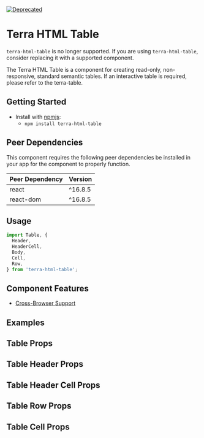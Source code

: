 


<Badge />

[![Deprecated](https://badgen.net/badge/status/Deprecated/grey)](https://github.com/cerner/terra-core/tree/main/packages/terra-html-table#readme)

# Terra HTML Table

<Notice variant="deprecation">

`terra-html-table` is no longer supported. If you are using `terra-html-table`, consider replacing it with a supported component.

</Notice>

The Terra HTML Table is a component for creating read-only, non-responsive, standard semantic tables. If an interactive table is required, please refer to the terra-table.

## Getting Started

- Install with [npmjs](https://www.npmjs.com):
  - `npm install terra-html-table`

<!-- AUTO-GENERATED-CONTENT:START Peer Dependencies -->
## Peer Dependencies

This component requires the following peer dependencies be installed in your app for the component to properly function.

| Peer Dependency | Version |
|-|-|
| react | ^16.8.5 |
| react-dom | ^16.8.5 |

<!-- AUTO-GENERATED-CONTENT:END -->

## Usage
```jsx
import Table, {
  Header,
  HeaderCell,
  Body,
  Cell,
  Row,
} from 'terra-html-table';
```

## Component Features

- [Cross-Browser Support](https://engineering.cerner.com/terra-ui/about/terra-ui/component-standards#cross-browser-support)

## Examples
<DefaultTable />
<NoStripedTable title="Table without zebra stripes" />
<CompactPaddingTable title="Table with compact padding" />
<StandardPaddingTable title="Table with standard padding" />
<TableWithLongContent title="Table with long content" />
<TableWithCustomCells title="Table with custom cells" />
<RowHeaderTable title="Table with row header"/>

## Table Props
<TablePropsTable />

## Table Header Props
<TableHeaderPropsTable />

## Table Header Cell Props
<TableHeaderCellPropsTable />

## Table Row Props
<TableRowPropsTable />

## Table Cell Props
<TableCellPropsTable />
